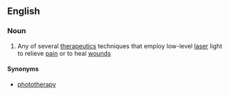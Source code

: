 ==English==

===Noun===
{{wikipedia}}
{{en-noun|-}}

# {{context|medicine|lang=en}} Any of several [[therapeutic]]s techniques that employ low-level [[laser]] light to relieve [[pain]] or to heal [[wound]]s

====Synonyms====
* [[phototherapy]]